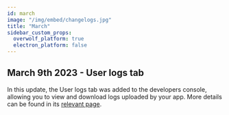 ```yaml
---
id: march
image: "/img/embed/changelogs.jpg"
title: "March"
sidebar_custom_props:
  overwolf_platform: true
  electron_platform: false
---
```


## March 9th 2023 - User logs tab

In this update, the User logs tab was added to the developers console, allowing you to view and download logs uploaded by your app.
More details can be found in its [relevant page](/tools/developers-console/all-applications/user-logs).